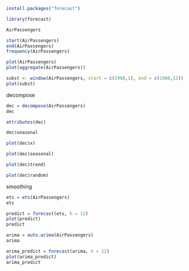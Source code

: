 ```r
install.packages("forecast")
```

```r
library(forecast)
```

```r
AirPassengers

start(AirPassengers)
end(AirPassengers)
frequency(AirPassengers)
```

```r
plot(AirPassengers)
plot(aggregate(AirPassengers))
```

```r
subst <- window(AirPassengers, start = c(1960,1), end = c(1960,12))
plot(subst)
```
decompose
```r
dec = decompose(AirPassengers)
dec
```

```r
attributes(dec)

dec$seasonal
```

```r
plot(dec$x)
```


```r
plot(dec$seasonal)
```

```r
plot(dec$trend)
```

```r
plot(dec$random)
```

smoothing
```r
ets = ets(AirPassengers)
ets
```

```r
predict = forecast(ets, h = 12)
plot(predict)
predict
```

```r
arima = auto.arima(AirPassengers)
arima
```

```r
arima_predict = forecast(arima, h = 12)
plot(arima_predict)
arima_predict
```

